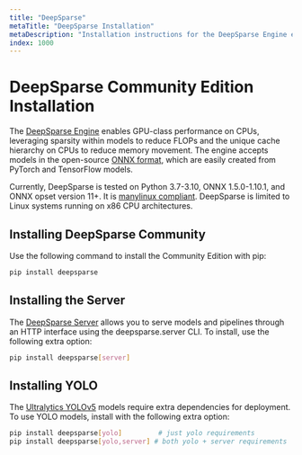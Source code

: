 ```yaml
---
title: "DeepSparse"
metaTitle: "DeepSparse Installation"
metaDescription: "Installation instructions for the DeepSparse Engine enabling performant neural network deployments"
index: 1000
---
```


# DeepSparse Community Edition Installation

The [DeepSparse Engine](/products/deepsparse) enables GPU-class performance on CPUs, leveraging sparsity within models to reduce FLOPs and the unique cache hierarchy on CPUs to reduce memory movement.
The engine accepts models in the open-source [ONNX format](https://onnx.ai/), which are easily created from PyTorch and TensorFlow models.

Currently, DeepSparse is tested on Python 3.7-3.10, ONNX 1.5.0-1.10.1, and ONNX opset version 11+. It is [manylinux compliant](https://peps.python.org/pep-0513/).
DeepSparse is limited to Linux systems running on x86 CPU architectures.

## Installing DeepSparse Community

Use the following command to install the Community Edition with pip:

```bash
pip install deepsparse
```

## Installing the Server

The [DeepSparse Server](/use-cases/deploying-deepsparse/deepsparse-server) allows you to serve models and pipelines through an HTTP interface using the deepsparse.server CLI.
To install, use the following extra option:

```bash
pip install deepsparse[server]
```

## Installing YOLO

The [Ultralytics YOLOv5](/use-cases/object-detection/deploying) models require extra dependencies for deployment.
To use YOLO models, install with the following extra option:

```bash
pip install deepsparse[yolo]         # just yolo requirements
pip install deepsparse[yolo,server] # both yolo + server requirements
```
 
